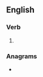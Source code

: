 ==English==

===Verb===
{{head|en|verb form}}

# {{en-past of|reunify}}

===Anagrams===
* {{anagrams|en|a=deefiinru|unreified}}